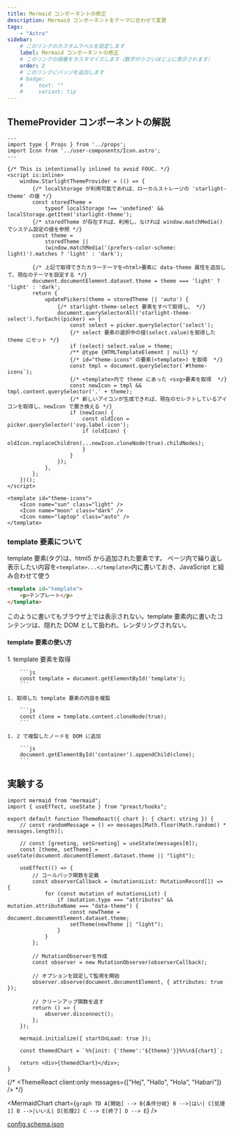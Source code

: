 ```yaml
---
title: Mermaid コンポーネントの修正
description: Mermaid コンポーネントをテーマに合わせて変更
tags:
    - "Astro"
sidebar:
    # このリンクのカスタムラベルを設定します
    label: Mermaid コンポーネントの修正
    # このリンクの順番をカスタマイズします（数字が小さいほど上に表示されます）
    order: 2
    # このリンクにバッジを追加します
    # badge:
    #     text: ""
    #     variant: tip
---
```



## ThemeProvider コンポーネントの解説

```astro title="packages/starlight/components/ThemeProvider.astro"
---
import type { Props } from '../props';
import Icon from '../user-components/Icon.astro';
---

{/* This is intentionally inlined to avoid FOUC. */}
<script is:inline>
	window.StarlightThemeProvider = (() => {
        {/* localStorage が利用可能であれば、ローカルストレージの 'starlight-theme' の値 */}
		const storedTheme =
			typeof localStorage !== 'undefined' && localStorage.getItem('starlight-theme');
        {/* storedTheme が存在すれば、利用し、なければ window.matchMedia() でシステム設定の値を参照 */}
		const theme =
			storedTheme ||
			(window.matchMedia('(prefers-color-scheme: light)').matches ? 'light' : 'dark');

        {/* 上記で取得できたカラーテーマを<html>要素に data-theme 属性を追加して、現在のテーマを設定する */}
		document.documentElement.dataset.theme = theme === 'light' ? 'light' : 'dark';
		return {
			updatePickers(theme = storedTheme || 'auto') {
                {/* starlight-theme-select 要素をすべて取得し、 */}
				document.querySelectorAll('starlight-theme-select').forEach((picker) => {
					const select = picker.querySelector('select');
                    {/* select 要素の選択中の値(select.value)を取得した theme にセット */}
					if (select) select.value = theme;
					/** @type {HTMLTemplateElement | null} */
                    {/* id="theme-icons" の要素(<template>) を取得  */}
					const tmpl = document.querySelector(`#theme-icons`);
                    {/* <template>内で theme にあった <svg>要素を取得  */}
					const newIcon = tmpl && tmpl.content.querySelector('.' + theme);
                    {/* 新しいアイコンが生成できれば、現在のセレクトしているアイコンを取得し、newIcon で置き換える */}
					if (newIcon) {
						const oldIcon = picker.querySelector('svg.label-icon');
						if (oldIcon) {
							oldIcon.replaceChildren(...newIcon.cloneNode(true).childNodes);
						}
					}
				});
			},
		};
	})();
</script>

<template id="theme-icons">
	<Icon name="sun" class="light" />
	<Icon name="moon" class="dark" />
	<Icon name="laptop" class="auto" />
</template>
```

### template 要素について

<LinkPreview url="https://qiita.com/saka212/items/ac77e778b7e323749e61" />

template 要素(タグ)は、html5 から追加された要素です。
ページ内で繰り返し表示したい内容を`<template>...</template>`内に書いておき、JavaScript と組み合わせて使う

```html
<template id="template">
    <p>テンプレート</p>
</template>
```

このように書いてもブラウザ上では表示されない。template 要素内に書いたコンテンツは、隠れた DOM として扱われ、レンダリングされない。

#### template 要素の使い方

<Steps>
    1. template 要素を取得

        ```js
        const template = document.getElementById('template');
        ```

    1. 取得した template 要素の内容を複製

        ```js
        const clone = template.content.cloneNode(true);
        ```

    1. 2 で複製したノードを DOM に追加

        ```js
        document.getElementById('container').appendChild(clone);
        ```

</Steps>

## 実験する

```tsx title="version1"
import mermaid from "mermaid";
import { useEffect, useState } from "preact/hooks";

export default function ThemeReact({ chart }: { chart: string }) {
    // const randomMessage = () => messages[Math.floor(Math.random() * messages.length)];

    // const [greeting, setGreeting] = useState(messages[0]);
    const [theme, setTheme] = useState(document.documentElement.dataset.theme || "light");

    useEffect(() => {
        // コールバック関数を定義
        const observerCallback = (mutationsList: MutationRecord[]) => {
            for (const mutation of mutationsList) {
                if (mutation.type === "attributes" && mutation.attributeName === "data-theme") {
                    const newTheme = document.documentElement.dataset.theme;
                    setTheme(newTheme || "light");
                }
            }
        };

        // MutationObserverを作成
        const observer = new MutationObserver(observerCallback);

        // オプションを設定して監視を開始
        observer.observe(document.documentElement, { attributes: true });

        // クリーンアップ関数を返す
        return () => {
            observer.disconnect();
        };
    });

    mermaid.initialize({ startOnLoad: true });

    const themedChart = `%%{init: {'theme':'${theme}'}}%%\n${chart}`;

    return <div>{themedChart}</div>;
}
```

{/* <ThemeReact client:only messages={["Hej", "Hallo", "Hola", "Habari"]} /> */}

<MermaidChart
    chart={`
    graph TD
        A[開始] --> B{条件分岐}
        B -->|はい| C[処理1]
        B -->|いいえ| D[処理2]
        C --> E[終了]
        D --> E
    `}
/>

<LinkPreview url="https://mermaid.js.org/intro/getting-started.html" />
<LinkPreview url="https://mermaid.js.org/config/setup/interfaces/mermaid.Mermaid.html#initialize" />

[config.schema.json](https://mermaid.js.org/schemas/config.schema.json)

